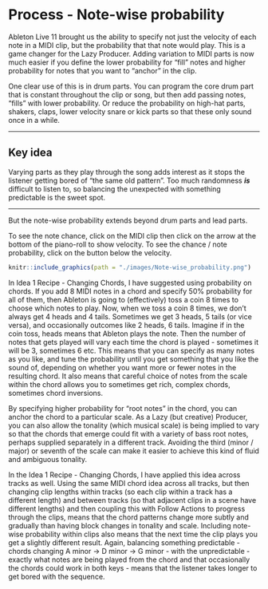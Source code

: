 # Process - Note-wise probability

Ableton Live 11 brought us the ability to specify not just the velocity of each note in a MIDI clip, but the probability that that note would play. This is a game changer for the Lazy Producer. Adding variation to MIDI parts is now much easier if you define the lower probability for "fill" notes and higher probability for notes that you want to "anchor" in the clip.

One clear use of this is in drum parts. You can program the core drum part that is constant throughout the clip or song, but then add passing notes, "fills" with lower probability. Or reduce the probability on high-hat parts, shakers, claps, lower velocity snare or kick parts so that these only sound once in a while.

------------------------------------------------------------------------

## Key idea {.unnumbered}

Varying parts as they play through the song adds interest as it stops the listener getting bored of "the same old pattern". Too much randomness ***is*** difficult to listen to, so balancing the unexpected with something predictable is the sweet spot.

------------------------------------------------------------------------

But the note-wise probability extends beyond drum parts and lead parts.

To see the note chance, click on the MIDI clip then click on the arrow at the bottom of the piano-roll to show velocity. To see the chance / note probability, click on the button below the velocity.

```r
knitr::include_graphics(path = "./images/Note-wise_probability.png")
```

In Idea 1 Recipe - Changing Chords, I have suggested using probability on chords. If you add 8 MIDI notes in a chord and specify 50% probability for all of them, then Ableton is going to (effectively) toss a coin 8 times to choose which notes to play. Now, when we toss a coin 8 times, we don't always get 4 heads and 4 tails. Sometimes we get 3 heads, 5 tails (or vice versa), and occasionally outcomes like 2 heads, 6 tails. Imagine if in the coin toss, heads means that Ableton plays the note. Then the number of notes that gets played will vary each time the chord is played - sometimes it will be 3, sometimes 6 etc. This means that you can specify as many notes as you like, and tune the probability until you get something that you like the sound of, depending on whether you want more or fewer notes in the resulting chord. It also means that careful choice of notes from the scale within the chord allows you to sometimes get rich, complex chords, sometimes chord inversions.

By specifying higher probability for "root notes" in the chord, you can anchor the chord to a particular scale. As a Lazy (but creative) Producer, you can also allow the tonality (which musical scale) is being implied to vary so that the chords that emerge could fit with a variety of bass root notes, perhaps supplied separately in a different track. Avoiding the third (minor / major) or seventh of the scale can make it easier to achieve this kind of fluid and ambiguous tonality.

In the Idea 1 Recipe - Changing Chords, I have applied this idea across tracks as well. Using the same MIDI chord idea across all tracks, but then changing clip lengths within tracks (so each clip within a track has a different length) and between tracks (so that adjacent clips in a scene have different lengths) and then coupling this with Follow Actions to progress through the clips, means that the chord patterns change more subtly and gradually than having block changes in tonality and scale. Including note-wise probability within clips also means that the next time the clip plays you get a slightly different result. Again, balancing something predictable - chords changing A minor -> D minor -> G minor - with the unpredictable - exactly what notes are being played from the chord and that occasionally the chords could work in both keys - means that the listener takes longer to get bored with the sequence.
